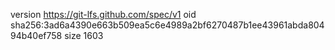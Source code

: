 version https://git-lfs.github.com/spec/v1
oid sha256:3ad6a4390e663b509ea5c6e4989a2bf6270487b1ee43961abda80494b40ef758
size 1603
